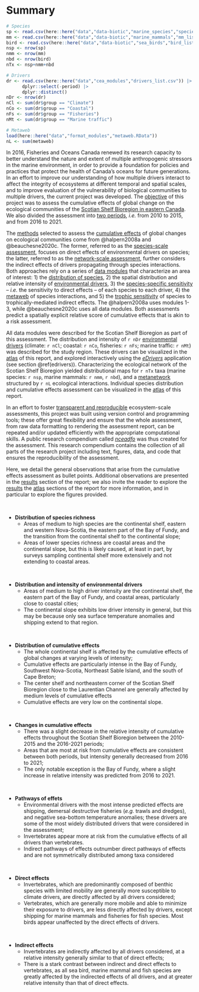 # Summary {-}

```r
# Species
sp <- read.csv(here::here("data","data-biotic","marine_species","species_list.csv")) 
mm <- read.csv(here::here("data","data-biotic","marine_mammals","mm_list.csv")) 
bird <- read.csv(here::here("data","data-biotic","sea_birds","bird_list.csv")) 
nsp <- nrow(sp)
nmm <- nrow(mm)
nbd <- nrow(bird)
nTx <- nsp+nmm+nbd

# Drivers
dr <- read.csv(here::here("data","cea_modules","drivers_list.csv")) |>
      dplyr::select(-period) |>
      dplyr::distinct() 
nDr <- nrow(dr)
nCl <- sum(dr$group == "Climate")
nCo <- sum(dr$group == "Coastal")
nFs <- sum(dr$group == "Fisheries")
nMt <- sum(dr$group == "Marine traffic")

# Metaweb
load(here::here("data","format_modules","metaweb.RData"))
nL <- sum(metaweb)
```

In 2016, Fisheries and Oceans Canada renewed its research capacity to better understand the nature and extent of multiple anthropogenic stressors in the marine environment, in order to provide a foundation for policies and practices that protect the health of Canada’s oceans for future generations. In an effort to improve our understanding of how multiple drivers interact to affect the integrity of ecosystems at different temporal and spatial scales, and to improve evaluation of the vulnerability of biological communities to multiple drivers, the current project was developed. The [objective](#objectives) of this project was to assess the cumulative effects of global change on the ecological communities of the [Scotian Shelf Bioregion in eastern Canada](#scope). We also divided the assessment into [two periods](#scope), *i.e.* from 2010 to 2015, and from 2016 to 2021.

The [methods](#method) selected to assess the [cumulative effects](#ceasection) of global changes on ecological communities come from @halpern2008a and @beauchesne2020c. The former, referred to as the [species-scale assessment](#speciesmethod), focuses on direct effects of environmental drivers on species; the latter, referred to as the [network-scale assessment](#networkmethod), further considers the indirect effects of drivers propagating through species interactions. Both approaches rely on a series of [data modules](#modules) that characterize an area of interest: 1) the [distribution of species](#spmodule), 2) the spatial distribution and relative intensity of [environmental drivers](#drmodule), 3) the [species-specific sensitivity](#sssmodule) -- *i.e.* the sensitivity to direct effects -- of each species to each driver, 4) the [metaweb](#metamodule) of species interactions, and 5) the [trophic sensitivity](#trsmodule) of species to trophically-mediated indirect effects. The @halpern2008a uses modules 1-3, while @beauchesne2020c uses all data modules. Both assessments predict a spatially explicit relative score of cumulative effects that is akin to a risk assessment. 

All data modules were described for the Scotian Shelf Bioregion as part of this assessment. The distribution and intensity of `r nDr` [environmental drivers](#drmodule) (climate: `r nCl`; coastal: `r nCo`, fisheries: `r nFs`; marine traffic: `r nMt`) was described for the study region. These drivers can be visualized in the [atlas](#stratlas) of this report, and explored interactively using the [*eDrivers*](https://david-beauchesne.shinyapps.io/edriversapp_dev/) application (see section \@ref(edrivers)). Characterizing the ecological network of the Scotian Shelf Bioregion yielded distributional maps for `r nTx` taxa (marine species: `r nsp`, marine mammals: `r nmm`, `r nbd`), and a [metanetwork](#metamodule) structured by `r nL` ecological interactions. Individual species distribution and cumulative effects assessment can be visualized in the [atlas](@spatlas) of this report.

In an effort to foster [transparent and reproducible](#nceadfo) ecosystem-scale assessments, this project was built using version control and programming tools; these offer great flexibility and ensure that the whole assessment, from raw data formatting to rendering the assessment report, can be repeated and/or updated efficiently with the appropriate computational skills. A public research compendium called <a href="https://github.com/Ecosystem-Assessments/nceadfo" target="_blank"><i>nceadfo</i></a> was thus created for the assessment. This research compendium contains the collection of all parts of the research project including text, figures, data, and code that ensures the reproducibility of the assessment.  

Here, we detail the general observations that arise from the cumulative effects assessment as bullet points. Additional observations are presented in the [results](#results) section of the report; we also invite the reader to explore the [results](#results) the [atlas](#atlas) sections of the report for more information, and in particular to explore the figures provided.


<br/>

- **Distribution of species richness**
  - Areas of medium to high species are the continental shelf, eastern and western Nova-Scotia, the eastern part of the Bay of Fundy, and the transition from the continental shelf to the continental slope;
  - Areas of lower species richness are coastal areas and the continental slope, but this is likely caused, at least in part, by surveys sampling continental shelf more extensively and not extending to coastal areas.
  
<br/>

- **Distribution and intensity of environmental drivers**
  - Areas of medium to high driver intensity are the continental shelf, the eastern part of the Bay of Fundy, and coastal areas, particularly close to coastal cities;
  - The continental slope exhibits low driver intensity in general, but this may be because only sea surface temperature anomalies and shipping extend to that region.  

<br/>

- **Distribution of cumulative effects**
  - The whole continental shelf is affected by the cumulative effects of global changes at varying levels of intensity;
  - Cumulative effects are particularly intense in the Bay of Fundy, Southwest Nova-Scotia, Northeast Sable Island, and the south of Cape Breton;
  - The center shelf and northeastern corner of the Scotian Shelf Bioregion close to the Laurentian Channel are generally affected by medium levels of cumulative effects
  - Cumulative effects are very low on the continental slope.

<br/>

- **Changes in cumulative effects**
  - There was a slight decrease in the relative intensity of cumulative effects throughout the Scotian Shelf Bioregion between the 2010-2015 and the 2016-2021 periods;
  - Areas that are most at risk from cumulative effects are consistent between both periods, but intensity generally decreased from 2016 to 2021;
  - The only notable exception is the Bay of Fundy, where a slight increase in relative intensity was predicted from 2016 to 2021.
  
<br/>

- **Pathways of effets**
  - Environmental drivers with the most intense predicted effects are shipping, demersal destructive fisheries (*e.g.* trawls and dredges), and negative sea-bottom temperature anomalies; these drivers are some of the most widely distributed drivers that were considered in the assessment;
  - Invertebrates appear more at risk from the cumulative effects of all drivers than vertebrates.
  - Indirect pathways of effects outnumber direct pathways of effects and are not symmetrically distributed among taxa considered

<br/>

- **Direct effects**
  - Invertebrates, which are predominantly composed of benthic species with limited mobility are generally more susceptible to climate drivers, are directly affected by all drivers considered;
  - Vertebrates, which are generally more mobile and able to minimize their exposure to drivers, are less directly affected by drivers, except shipping for marine mammals and fisheries for fish species. Most birds appear unaffected by the direct effects of drivers.

<br/>

- **Indirect effects**
  - Invertebrates are indirectly affected by all drivers considered, at a relative intensity generally similar to that of direct effects;
  - There is a stark contrast between indirect and direct effects to vertebrates, as all sea bird, marine mammal and fish species are greatly affected by the indirected effects of all drivers, and at greater relative intensity than that of direct effects.

<br/>